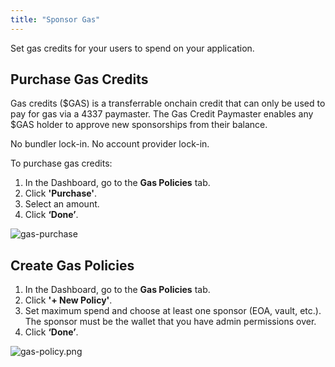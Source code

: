 ```yaml
---
title: "Sponsor Gas"
---
```


Set gas credits for your users to spend on your application.

## Purchase Gas Credits

Gas credits ($GAS) is a transferrable onchain credit that can only be used to pay for gas via a 4337 paymaster. The Gas Credit Paymaster enables any $GAS holder to approve new sponsorships from their balance. 

No bundler lock-in. No account provider lock-in.

To purchase gas credits:

1. In the Dashboard, go to the **Gas Policies** tab.
2. Click **'Purchase'**.
3. Select an amount.
4. Click **‘Done’**.

![gas-purchase](https://station-images.nyc3.digitaloceanspaces.com/3a37b605-f1c4-4d74-9efd-12e98489f10c.png)


## Create Gas Policies

1. In the Dashboard, go to the **Gas Policies** tab.
2. Click **'+ New Policy'**.
3. Set maximum spend and choose at least one sponsor (EOA, vault, etc.). The sponsor must be the wallet that you have admin permissions over.
4. Click **‘Done’**.

![gas-policy.png](https://station-images.nyc3.digitaloceanspaces.com/49246772-f2b4-40a2-9047-619829082991.png)


